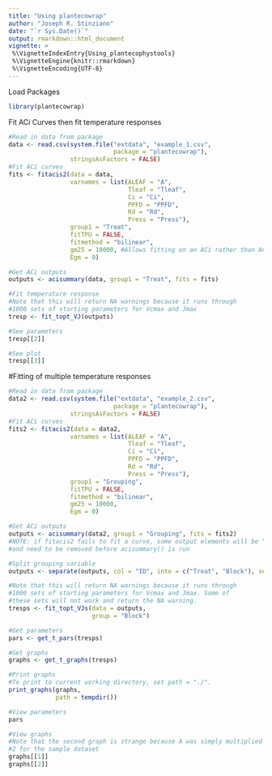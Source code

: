 ```yaml
---
title: "Using plantecowrap"
author: "Joseph R. Stinziano"
date: "`r Sys.Date()`"
output: rmarkdown::html_document
vignette: >
 %\VignetteIndexEntry{Using_plantecophystools}
 %\VignetteEngine{knitr::rmarkdown}
 %\VignetteEncoding{UTF-8}
---
```

Load Packages
```r
library(plantecowrap)
```

Fit ACi Curves then fit temperature responses
```r
#Read in data from package
data <- read.csv(system.file("extdata", "example_1.csv",
                             package = "plantecowrap"),
                 stringsAsFactors = FALSE)
#Fit ACi curves
fits <- fitacis2(data = data,
                 varnames = list(ALEAF = "A",
                                 Tleaf = "Tleaf",
                                 Ci = "Ci",
                                 PPFD = "PPFD",
                                 Rd = "Rd",
                                 Press = "Press"),
                 group1 = "Treat",
                 fitTPU = FALSE,
                 fitmethod = "bilinear",
                 gm25 = 10000, #Allows fitting on an ACi rather than ACc-basis
                 Egm = 0)

#Get ACi outputs
outputs <- acisummary(data, group1 = "Treat", fits = fits)

#Fit temperature response
#Note that this will return NA warnings because it runs through
#1000 sets of starting parameters for Vcmax and Jmax
tresp <- fit_topt_VJ(outputs)

#See parameters
tresp[[2]]

#See plot
tresp[[3]]

```

#Fitting of multiple temperature responses
```r
#Read in data from package
data2 <- read.csv(system.file("extdata", "example_2.csv",
                             package = "plantecowrap"),
                 stringsAsFactors = FALSE)
#Fit ACi curves
fits2 <- fitacis2(data = data2,
                 varnames = list(ALEAF = "A",
                                 Tleaf = "Tleaf",
                                 Ci = "Ci",
                                 PPFD = "PPFD",
                                 Rd = "Rd",
                                 Press = "Press"),
                 group1 = "Grouping",
                 fitTPU = FALSE,
                 fitmethod = "bilinear",
                 gm25 = 10000,
                 Egm = 0)

#Get ACi outputs
outputs <- acisummary(data2, group1 = "Grouping", fits = fits2)
#NOTE: if fitacis2 fails to fit a curve, some output elements will be "Failed"
#and need to be removed before acisummary() is run

#Split grouping variable
outputs <- separate(outputs, col = "ID", into = c("Treat", "Block"), sep = "_")

#Note that this will return NA warnings because it runs through
#1000 sets of starting parameters for Vcmax and Jmax. Some of
#these sets will not work and return the NA warning.
tresps <- fit_topt_VJs(data = outputs,
                       group = "Block")

#Get parameters
pars <- get_t_pars(tresps)

#Get graphs
graphs <- get_t_graphs(tresps)

#Print graphs
#To print to current working directory, set path = "./".
print_graphs(graphs,
             path = tempdir())

#View parameters
pars

#View graphs
#Note that the second graph is strange because A was simply multiplied by
#2 for the sample dataset
graphs[[1]]
graphs[[2]]
```